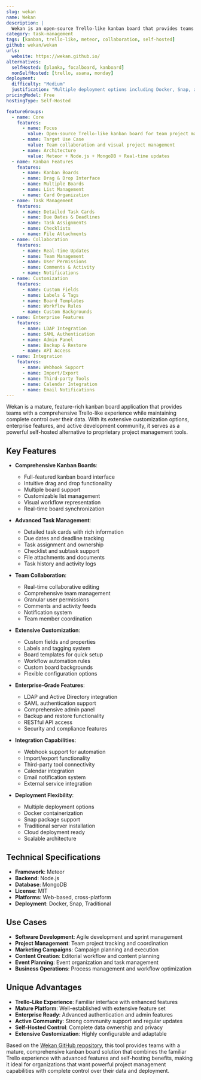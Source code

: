```yaml
---
slug: wekan
name: Wekan
description: |
  Wekan is an open-source Trello-like kanban board that provides teams with a powerful, self-hosted project management solution. Built with Meteor and Node.js, it offers comprehensive kanban functionality with real-time collaboration, extensive customization options, and enterprise-grade features.
category: task-management
tags: [kanban, trello-like, meteor, collaboration, self-hosted]
github: wekan/wekan
urls:
  website: https://wekan.github.io/
alternatives:
  selfHosted: [planka, focalboard, kanboard]
  nonSelfHosted: [trello, asana, monday]
deployment:
  difficulty: "Medium"
  justification: "Multiple deployment options including Docker, Snap, and traditional installation. Requires MongoDB setup and configuration."
pricingModel: Free
hostingType: Self-Hosted

featureGroups:
  - name: Core
    features:
      - name: Focus
        value: Open-source Trello-like kanban board for team project management
      - name: Target Use Case
        value: Team collaboration and visual project management
      - name: Architecture
        value: Meteor + Node.js + MongoDB + Real-time updates
  - name: Kanban Features
    features:
      - name: Kanban Boards
      - name: Drag & Drop Interface
      - name: Multiple Boards
      - name: List Management
      - name: Card Organization
  - name: Task Management
    features:
      - name: Detailed Task Cards
      - name: Due Dates & Deadlines
      - name: Task Assignments
      - name: Checklists
      - name: File Attachments
  - name: Collaboration
    features:
      - name: Real-time Updates
      - name: Team Management
      - name: User Permissions
      - name: Comments & Activity
      - name: Notifications
  - name: Customization
    features:
      - name: Custom Fields
      - name: Labels & Tags
      - name: Board Templates
      - name: Workflow Rules
      - name: Custom Backgrounds
  - name: Enterprise Features
    features:
      - name: LDAP Integration
      - name: SAML Authentication
      - name: Admin Panel
      - name: Backup & Restore
      - name: API Access
  - name: Integration
    features:
      - name: Webhook Support
      - name: Import/Export
      - name: Third-party Tools
      - name: Calendar Integration
      - name: Email Notifications
---
```


Wekan is a mature, feature-rich kanban board application that provides teams with a comprehensive Trello-like experience while maintaining complete control over their data. With its extensive customization options, enterprise features, and active development community, it serves as a powerful self-hosted alternative to proprietary project management tools.

## Key Features

- **Comprehensive Kanban Boards**:

  - Full-featured kanban board interface
  - Intuitive drag and drop functionality
  - Multiple board support
  - Customizable list management
  - Visual workflow representation
  - Real-time board synchronization

- **Advanced Task Management**:

  - Detailed task cards with rich information
  - Due dates and deadline tracking
  - Task assignment and ownership
  - Checklist and subtask support
  - File attachments and documents
  - Task history and activity logs

- **Team Collaboration**:

  - Real-time collaborative editing
  - Comprehensive team management
  - Granular user permissions
  - Comments and activity feeds
  - Notification system
  - Team member coordination

- **Extensive Customization**:

  - Custom fields and properties
  - Labels and tagging system
  - Board templates for quick setup
  - Workflow automation rules
  - Custom board backgrounds
  - Flexible configuration options

- **Enterprise-Grade Features**:

  - LDAP and Active Directory integration
  - SAML authentication support
  - Comprehensive admin panel
  - Backup and restore functionality
  - RESTful API access
  - Security and compliance features

- **Integration Capabilities**:

  - Webhook support for automation
  - Import/export functionality
  - Third-party tool connectivity
  - Calendar integration
  - Email notification system
  - External service integration

- **Deployment Flexibility**:
  - Multiple deployment options
  - Docker containerization
  - Snap package support
  - Traditional server installation
  - Cloud deployment ready
  - Scalable architecture

## Technical Specifications

- **Framework**: Meteor
- **Backend**: Node.js
- **Database**: MongoDB
- **License**: MIT
- **Platforms**: Web-based, cross-platform
- **Deployment**: Docker, Snap, Traditional

## Use Cases

- **Software Development**: Agile development and sprint management
- **Project Management**: Team project tracking and coordination
- **Marketing Campaigns**: Campaign planning and execution
- **Content Creation**: Editorial workflow and content planning
- **Event Planning**: Event organization and task management
- **Business Operations**: Process management and workflow optimization

## Unique Advantages

- **Trello-Like Experience**: Familiar interface with enhanced features
- **Mature Platform**: Well-established with extensive feature set
- **Enterprise Ready**: Advanced authentication and admin features
- **Active Community**: Strong community support and regular updates
- **Self-Hosted Control**: Complete data ownership and privacy
- **Extensive Customization**: Highly configurable and adaptable

Based on the [Wekan GitHub repository](https://github.com/wekan/wekan), this tool provides teams with a mature, comprehensive kanban board solution that combines the familiar Trello experience with advanced features and self-hosting benefits, making it ideal for organizations that want powerful project management capabilities with complete control over their data and deployment.
